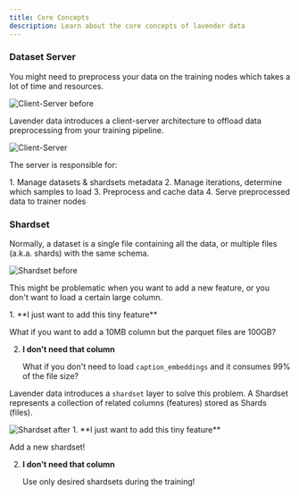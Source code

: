 ```yaml
---
title: Core Concepts
description: Learn about the core concepts of lavender data
---
```




### Dataset Server

You might need to preprocess your data on the training nodes which takes a lot of time and resources.

<img src="/client-server-before.png" alt="Client-Server before" className="w-[400px]" />

Lavender data introduces a client-server architecture to offload data preprocessing from your training pipeline.

<img src="/client-server.png" alt="Client-Server" className="w-[600px]" />

The server is responsible for:

<Steps>
1. Manage datasets & shardsets metadata
2. Manage iterations, determine which samples to load
3. Preprocess and cache data
4. Serve preprocessed data to trainer nodes
</Steps>

<LinkCard title="Learn more about Server" href="/server/introduction" />



### Shardset

Normally, a dataset is a single file containing all the data, or multiple files (a.k.a. shards) with the same schema.

<img src="/shardset-before.png" alt="Shardset before" className="w-[600px]" />

This might be problematic when you want to add a new feature, or you don't want to load a certain large column.

<Steps>
1. **I just want to add this tiny feature**
   
   What if you want to add a 10MB column but the parquet files are 100GB?

2. **I don't need that column**
   
   What if you don't need to load `caption_embeddings` and it consumes 99% of the file size?
</Steps>


Lavender data introduces a `shardset` layer to solve this problem.
A Shardset represents a collection of related columns (features) stored as Shards (files).

<img src="/shardset-after.png" alt="Shardset after" className="w-[600px]" />

<Steps>
1. **I just want to add this tiny feature**
   
   Add a new shardset!

2. **I don't need that column**
   
   Use only desired shardsets during the training!
</Steps>

<LinkCard title="Learn more about Shardset" href="/dataset/shardsets" />